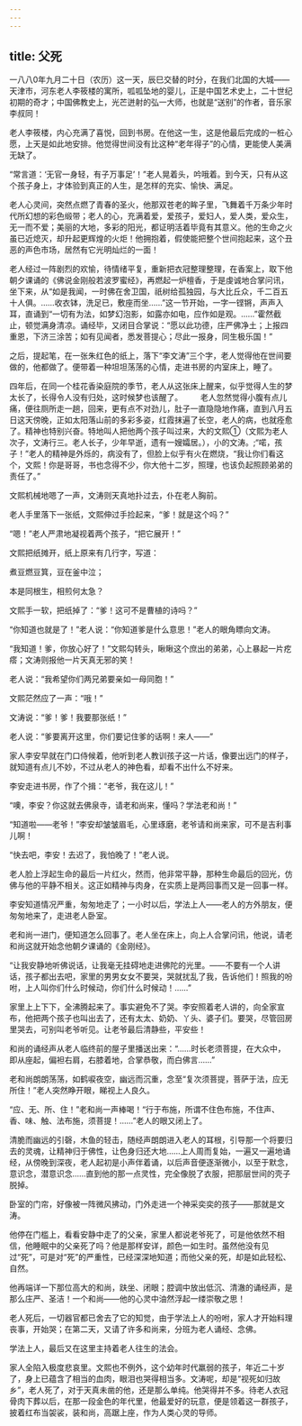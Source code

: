 ```yaml
---
---
---
```

title: 父死
---






一八八0年九月二十日（农历）这一天，辰巳交替的时分，在我们北国的大城——天津市，河东老人李筱楼的寓所，呱呱坠地的婴儿，正是中国艺术史上，二十世纪初期的奇才；中国佛教史上，光芒迸射的弘一大师，也就是“送别”的作者，音乐家李叔同！

老人李筱楼，内心充满了喜悦，回到书房。在他这一生，这是他最后完成的一桩心愿，上天是如此地安排。他觉得世间没有比这种“老年得子”的心情，更能使人美满无缺了。

“常言道：‘无官一身轻，有子万事足’！”老人晃着头，吟哦着。到今天，只有从这个孩子身上，才体验到真正的人生，是怎样的充实、愉快、满足。

老人心灵间，突然点燃了青春的圣火，他那双苍老的眸子里，飞舞着千万条少年时代所幻想的彩色缎带；老人的心，充满着爱，爱孩子，爱妇人，爱人类，爱众生，无一而不爱；美丽的大地，多彩的阳光，都证明活着毕竟有其意义。他的生命之火虽已近熄灭，却升起更辉煌的火炬！他拥抱着，假使能把整个世间抱起来，这个丑恶的声色市场，居然有它光明灿烂的一面！

老人经过一阵剧烈的欢愉，待情绪平复，重新把衣冠整理整理，在香案上，取下他朝夕课诵的《佛说金刚般若波罗蜜经》，再燃起一炉檀香，于是虔诚地合掌问讯，坐下来，从“如是我闻，一时佛在舍卫国，祇树给孤独园，与大比丘众，千二百五十人俱。……收衣钵，洗足已，敷座而坐……”这一节开始，一字一铿锵，声声入耳，直诵到“一切有为法，如梦幻泡影，如露亦如电，应作如是观。……”霍然截止，顿觉满身清凉。诵经毕，又闭目合掌说：“愿以此功德，庄严佛净土；上报四重恩，下济三涂苦；如有见闻者，悉发菩提心；尽此一报身，同生极乐国！”

之后，提起笔，在一张朱红色的纸上，落下“李文涛”三个字，老人觉得他在世间要做的，他都做了。便带着一种坦坦荡荡的心情，走进书房的内室床上，睡了。

四年后，在同一个桂花香染庭院的季节，老人从这张床上醒来，似乎觉得人生的梦太长了，长得令人没有归处，这时候梦也该醒了。 　　老人忽然觉得小腹有点儿痛，便往厕所走一趟，回来，更有点不对劲儿，肚子一直隐隐地作痛，直到八月五日这天傍晚，正如太阳落山前的多彩多姿，红霞抹遍了长空，老人的病，也就痊愈了。精神也特别兴奋。特地叫人把他两个孩子叫过来，大的文熙①（文熙为老人次子，文涛行三。老人长子，少年早逝，遗有一嫂孀居。），小的文涛。;“喏，孩子！”老人的精神是外烁的，病没有了，但脸上似乎有火在燃烧，“我让你们看这个，文熙！你是哥哥，书也念得不少，你大他十二岁，照理，也该负起照顾弟弟的责任了。”

文熙机械地嗯了一声，文涛则天真地扑过去，仆在老人胸前。

老人手里落下一张纸，文熙伸过手捡起来，“爹！就是这个吗？”

“嗯！”老人严肃地凝视着两个孩子，“把它展开！”

文熙把纸摊开，纸上原来有几行字，写道：

煮豆燃豆箕，豆在釜中泣；

本是同根生，相煎何太急？



文熙手一软，把纸掉了：“爹！这可不是曹植的诗吗？”

“你知道也就是了！”老人说：“你知道爹是什么意思！”老人的眼角瞟向文涛。

“我知道！爹，你放心好了！”文熙勾转头，瞅瞅这个庶出的弟弟，心上暴起一片疙瘩；文涛则报他一片天真无邪的笑！

老人说：“我希望你们两兄弟要亲如一母同胞！”

文熙茫然应了一声：“哦！”

文涛说：“爹！爹！我要那张纸！”

老人说：“爹要离开这里，你们要记住爹的话啊！来人——”

家人李安早就在门口侍候着，他听到老人教训孩子这一片话，像要出远门的样子，就知道有点儿不妙，不过从老人的神色看，却看不出什么不好来。

李安走进书房，作了个揖：“老爷，我在这儿！”

“噢，李安？你这就去佛泉寺，请老和尚来，懂吗？学法老和尚！”

“知道啦——老爷！”李安却皱皱眉毛，心里琢磨，老爷请和尚来家，可不是吉利事儿啊！

“快去吧，李安！去迟了，我怕晚了！”老人说。

老人脸上浮起生命的最后一片红火，然而，他非常平静，那种生命最后的回光，仿佛与他的平静不相关。这正如精神与肉身，在实质上是两回事而又是一回事一样。

李安知道情况严重，匆匆地走了；一小时以后，学法上人——老人的方外朋友，便匆匆地来了，走进老人卧室。

老和尚一进门，便知道怎么回事了。老人坐在床上，向上人合掌问讯，他说，请老和尚这就开始念他朝夕课诵的《金刚经》。

“让我安静地听佛说话，让我毫无挂碍地走进佛陀的光里。——不要有一个人讲话，孩子都出去吧，家里的男男女女不要哭，哭就扰乱了我，告诉他们！照我的吩咐，上人叫你们什么时候动，你们什么时候动！……”

家里上上下下，全沸腾起来了。事实避免不了哭。李安照着老人讲的，向全家宣布，他把两个孩子也叫出去了，还有太太、奶奶、丫头、婆子们。要哭，尽管回房里哭去，可别叫老爷听见。让老爷最后清静些，平安些！

和尚的诵经声从老人临终前的屋子里播送出来：“……时长老须菩提，在大众中，即从座起，偏袒右肩，右膝着地，合掌恭敬，而白佛言……”

老和尚朗朗荡荡，如鹤唳夜空，幽远而沉重，念至“复次须菩提，菩萨于法，应无所住！”老人突然睁开眼，睇视上人良久。

“应、无、所、住！”老和尚一声棒喝！“行于布施，所谓不住色布施，不住声、香、味、触、法布施，须菩提！……”老人的眼又闭上了。

清脆而幽远的引磬，木鱼的轻击，随经声朗朗进入老人的耳根，引导那一个将要归去的灵魂，让精神归于佛性，让色身归还大地……上人周而复始，一遍又一遍地诵经，从傍晚到深夜，老人起初是小声伴着诵，以后声音便逐渐微小，以至于默念，意识念，潜意识念……直到他的那一点灵性，完全像脱了衣服，把那层世间的壳子脱掉。

卧室的门帘，好像被一阵微风拂动，门外走进一个神采奕奕的孩子——那就是文涛。

他停在门槛上，看看安静中走了的父亲，家里人都说老爷死了，可是他依然不相信，他睡眠中的父亲死了吗？他是那样安详，颜色一如生时。虽然他没有见过“死”，可是对“死”的严重性，已经深深地知道；而他父亲的死，却是如此轻松、自然。

他再端详一下那位高大的和尚，趺坐、闭眼；腔调中放出低沉、清澈的诵经声，是那么庄严、圣洁！一个和尚——他的心灵中油然浮起一缕崇敬之思！

老人死后，一切器官都已舍去了它的知觉，由于学法上人的吩咐，家人才开始料理丧事，开始哭；在第二天，又请了许多和尚来，分班为老人诵经、念佛。

学法上人，最后又在这里主持着老人往生的法会。

家人全陷入极度悲哀里。文熙也不例外，这个幼年时代羸弱的孩子，年近二十岁了，身上已蕴含了相当的血肉，眼泪也哭得相当多。文涛呢，却是“视死如归故乡”，老人死了，对于天真未凿的他，还是那么单纯。他哭得并不多。待老人衣冠骨肉下葬以后，在那一段金色的年代里，他最爱好的玩意，便是领着这一群孩子，披着红布当袈裟，装和尚，高踞上座，作为人类心灵的导师。
